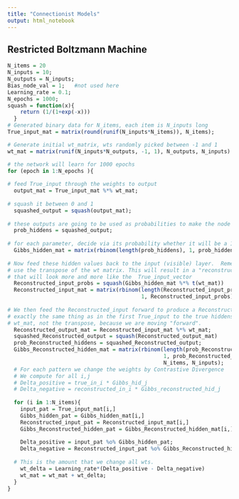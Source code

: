 ```yaml
---
title: "Connectionist Models"
output: html_notebook
---
```



## Restricted Boltzmann Machine

```r
N_items = 20
N_inputs = 10;
N_outputs = N_inputs;
Bias_node_val = 1;   #not used here
Learning_rate = 0.1;
N_epochs = 1000;
squash = function(x){
    return (1/(1+exp(-x)))
  }
# Generated binary data for N_items, each item is N_inputs long
True_input_mat = matrix(round(runif(N_inputs*N_items)), N_items);

# Generate initial wt_matrix, wts randomly picked between -1 and 1
wt_mat = matrix(runif(N_inputs*N_outputs, -1, 1), N_outputs, N_inputs)

# the network will learn for 1000 epochs
for (epoch in 1:N_epochs ){
  
# feed True_input through the weights to output
  output_mat = True_input_mat %*% wt_mat;
  
# squash it between 0 and 1
  squashed_output = squash(output_mat);
  
# these outputs are going to be used as probabilities to make the node 1
  prob_hiddens = squashed_output;
  
# for each parameter, decide via its probability whether it will be a 1 or a 0.  
  Gibbs_hidden_mat = matrix(rbinom(length(prob_hiddens), 1, prob_hiddens), N_items, N_inputs);
  
# Now feed these hidden values back to the input (visible) layer.  Remember that you have
# use the transpose of the wt matrix. This will result in a "reconstructed" binary vector 
# that will look more and more like the  True_input_vector
  Reconstructed_input_probs = squash(Gibbs_hidden_mat %*% t(wt_mat)) 
  Reconstructed_input_mat = matrix(rbinom(length(Reconstructed_input_probs),
                                          1, Reconstructed_input_probs), N_items, N_inputs)
  
# We then feed the Reconstructed_input forward to produce a Reconstructed_hiddens.  We do
# exactly the same thing as in the first True_input to the true hiddens.  Note we now use
# wt_mat, not the transpose, because we are moving "forward".
  Reconstructed_output_mat = Reconstructed_input_mat %*% wt_mat;
  squashed_Reconstructed_output = squash(Reconstructed_output_mat) 
  prob_Reconstructed_hiddens = squashed_Reconstructed_output;
  Gibbs_Reconstructed_hidden_mat = matrix(rbinom(length(prob_Reconstructed_hiddens), 
                                                 1, prob_Reconstructed_hiddens), 
                                                 N_items, N_inputs);
  # For each pattern we change the weights by Contrastive Divergence
  # We compute for all i,j  
  # Delta_positive = true_in_i * Gibbs_hid_j
  # Delta_negative = reconstructed_in_i * Gibbs_reconstructed_hid_j
  
  for (i in 1:N_items){
    input_pat = True_input_mat[i,]
    Gibbs_hidden_pat = Gibbs_hidden_mat[i,]
    Reconstructed_input_pat = Reconstructed_input_mat[i,]
    Gibbs_Reconstructed_hidden_pat = Gibbs_Reconstructed_hidden_mat[i,]
    
    Delta_positive = input_pat %o% Gibbs_hidden_pat;
    Delta_negative = Reconstructed_input_pat %o% Gibbs_Reconstructed_hidden_pat;
 
  # This is the amount that we change all wts.    
    wt_delta = Learning_rate*(Delta_positive - Delta_negative)
    wt_mat = wt_mat + wt_delta;
  }
}

```
